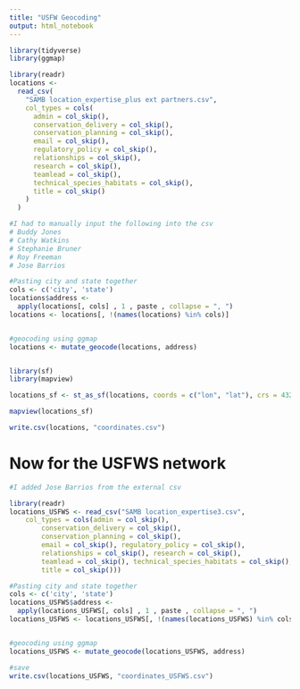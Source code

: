 ```yaml
---
title: "USFW Geocoding"
output: html_notebook
---
```



```r
library(tidyverse)
library(ggmap)
```


```r

library(readr)
locations <-
  read_csv(
    "SAMB location_expertise_plus ext partners.csv",
    col_types = cols(
      admin = col_skip(),
      conservation_delivery = col_skip(),
      conservation_planning = col_skip(),
      email = col_skip(),
      regulatory_policy = col_skip(),
      relationships = col_skip(),
      research = col_skip(),
      teamlead = col_skip(),
      technical_species_habitats = col_skip(),
      title = col_skip()
    )
  )

#I had to manually input the following into the csv
# Buddy Jones
# Cathy Watkins
# Stephanie Bruner
# Roy Freeman
# Jose Barrios


```


```r
#Pasting city and state together
cols <- c('city', 'state')
locations$address <-
  apply(locations[, cols] , 1 , paste , collapse = ", ")
locations <- locations[, !(names(locations) %in% cols)]


#geocoding using ggmap
locations <- mutate_geocode(locations, address)



```

```r
library(sf)
library(mapview)

locations_sf <- st_as_sf(locations, coords = c("lon", "lat"), crs = 4326)

mapview(locations_sf)

```


```r

write.csv(locations, "coordinates.csv")

```

# Now for the USFWS network 

```r

#I added Jose Barrios from the external csv 

library(readr)
locations_USFWS <- read_csv("SAMB location_expertise3.csv", 
    col_types = cols(admin = col_skip(), 
        conservation_delivery = col_skip(), 
        conservation_planning = col_skip(), 
        email = col_skip(), regulatory_policy = col_skip(), 
        relationships = col_skip(), research = col_skip(), 
        teamlead = col_skip(), technical_species_habitats = col_skip(), 
        title = col_skip()))

#Pasting city and state together
cols <- c('city', 'state')
locations_USFWS$address <-
  apply(locations_USFWS[, cols] , 1 , paste , collapse = ", ")
locations_USFWS <- locations_USFWS[, !(names(locations_USFWS) %in% cols)]


#geocoding using ggmap
locations_USFWS <- mutate_geocode(locations_USFWS, address)

#save
write.csv(locations_USFWS, "coordinates_USFWS.csv")
```
